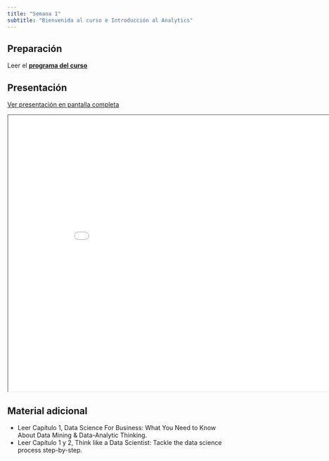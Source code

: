 ```yaml
---
title: "Semana 1"
subtitle: "Bienvenida al curso e Introducción al Analytics"
---
```


## Preparación

Leer el [**programa del curso**](/documents/IND163C_AN.pdf "Programa IND 163C")

## Presentación

[Ver presentación en pantalla completa](../slides/lec_week1.html)

```{=html}
<iframe class="slide-deck" src="../slides/lec_week1.html" height="630" width="900"></iframe>
```

## Material adicional

- Leer Capítulo 1, Data Science For Business: What You Need to Know About Data Mining & Data-Analytic Thinking.
- Leer Capítulo 1 y 2, Think like a Data Scientist: Tackle the data science process step-by-step.